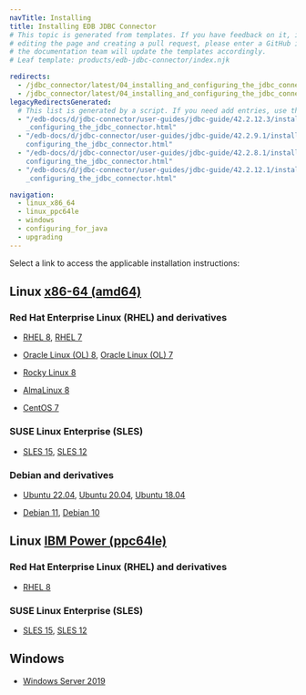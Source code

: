 ```yaml
---
navTitle: Installing
title: Installing EDB JDBC Connector
# This topic is generated from templates. If you have feedback on it, instead of
# editing the page and creating a pull request, please enter a GitHub issue and
# the documentation team will update the templates accordingly.
# Leaf template: products/edb-jdbc-connector/index.njk

redirects:
  - /jdbc_connector/latest/04_installing_and_configuring_the_jdbc_connector/
  - /jdbc_connector/latest/04_installing_and_configuring_the_jdbc_connector/01_installing_the_connector_with_an_rpm_package/
legacyRedirectsGenerated:
  # This list is generated by a script. If you need add entries, use the `legacyRedirects` key.
  - "/edb-docs/d/jdbc-connector/user-guides/jdbc-guide/42.2.12.3/installing_and\
    _configuring_the_jdbc_connector.html"
  - "/edb-docs/d/jdbc-connector/user-guides/jdbc-guide/42.2.9.1/installing_and_\
    configuring_the_jdbc_connector.html"
  - "/edb-docs/d/jdbc-connector/user-guides/jdbc-guide/42.2.8.1/installing_and_\
    configuring_the_jdbc_connector.html"
  - "/edb-docs/d/jdbc-connector/user-guides/jdbc-guide/42.2.12.1/installing_and\
    _configuring_the_jdbc_connector.html"

navigation:
  - linux_x86_64
  - linux_ppc64le
  - windows
  - configuring_for_java
  - upgrading
---
```


Select a link to access the applicable installation instructions:

## Linux [x86-64 (amd64)](linux_x86_64)

### Red Hat Enterprise Linux (RHEL) and derivatives

- [RHEL 8](linux_x86_64/jdbc_rhel_8), [RHEL 7](linux_x86_64/jdbc_rhel_7)

- [Oracle Linux (OL) 8](linux_x86_64/jdbc_rhel_8), [Oracle Linux (OL) 7](linux_x86_64/jdbc_rhel_7)

- [Rocky Linux 8](linux_x86_64/jdbc_other_linux_8)

- [AlmaLinux 8](linux_x86_64/jdbc_other_linux_8)

- [CentOS 7](linux_x86_64/jdbc_centos_7)

### SUSE Linux Enterprise (SLES)

- [SLES 15](linux_x86_64/jdbc_sles_15), [SLES 12](linux_x86_64/jdbc_sles_12)

### Debian and derivatives

- [Ubuntu 22.04](linux_x86_64/jdbc_ubuntu_22), [Ubuntu 20.04](linux_x86_64/jdbc_ubuntu_20), [Ubuntu 18.04](linux_x86_64/jdbc_ubuntu_18)

- [Debian 11](linux_x86_64/jdbc_debian_11), [Debian 10](linux_x86_64/jdbc_debian_10)

## Linux [IBM Power (ppc64le)](linux_ppc64le)

### Red Hat Enterprise Linux (RHEL) and derivatives

- [RHEL 8](linux_ppc64le/jdbc_rhel_8)

### SUSE Linux Enterprise (SLES)

- [SLES 15](linux_ppc64le/jdbc_sles_15), [SLES 12](linux_ppc64le/jdbc_sles_12)

## Windows

- [Windows Server 2019](windows)

